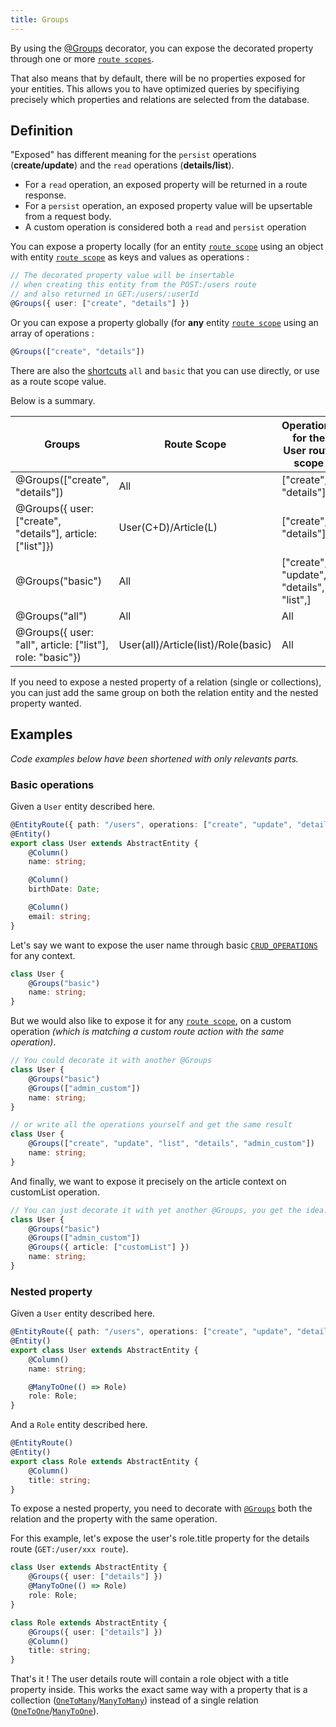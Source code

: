 ```yaml
---
title: Groups
---
```


By using the [@Groups](/definitions#groups) decorator, you can expose the decorated property through one or more [`route scopes`](/entity-routes/route-scope/).

That also means that by default, there will be no properties exposed for your entities.
This allows you to have optimized queries by specifiying precisely which properties and relations are selected from the database.

## Definition

"Exposed" has different meaning for the `persist` operations (**create/update**) and the `read` operations (**details/list**).

-   For a `read` operation, an exposed property will be returned in a route response.
-   For a `persist` operation, an exposed property value will be upsertable from a request body.
-   A custom operation is considered both a `read` and `persist` operation

You can expose a property locally (for an entity [`route scope`](/entity-routes/route-scope) using an object with entity [`route scope`](/entity-routes/route-scope) as keys and values as operations :

```typescript
// The decorated property value will be insertable
// when creating this entity from the POST:/users route
// and also returned in GET:/users/:userId
@Groups({ user: ["create", "details"] })
```

Or you can expose a property globally (for **any** entity [`route scope`](/entity-routes/route-scope) using an array of operations :

```typescript
@Groups(["create", "details"])
```

There are also the [shortcuts](operations#shortcuts) `all` and `basic` that you can use directly, or use as a route scope value.

Below is a summary.

| Groups                                                     | Route Scope                         | Operations for the User route scope      |
| ---------------------------------------------------------- | ----------------------------------- | ---------------------------------------- |
| @Groups(["create", "details"])                             | All                                 | ["create", "details"]                    |
| @Groups({ user: ["create", "details"], article: ["list"]}) | User(C+D)/Article(L)                | ["create", "details"]                    |
| @Groups("basic")                                           | All                                 | ["create", "update", "details", "list",] |
| @Groups("all")                                             | All                                 | All                                      |
| @Groups({ user: "all", article: ["list"], role: "basic"})  | User(all)/Article(list)/Role(basic) | All                                      |

If you need to expose a nested property of a relation (single or collections), you can just add the same group on both the relation entity and the nested property wanted.

## Examples

_Code examples below have been shortened with only relevants parts._

### Basic operations

Given a `User` entity described here.

```typescript
@EntityRoute({ path: "/users", operations: ["create", "update", "details", "list", "delete"] })
@Entity()
export class User extends AbstractEntity {
    @Column()
    name: string;

    @Column()
    birthDate: Date;

    @Column()
    email: string;
}
```

Let's say we want to expose the user name through basic [`CRUD_OPERATIONS`](/definitions#const-crud_operations) for any context.

```typescript {2}
class User {
    @Groups("basic")
    name: string;
}
```

But we would also like to expose it for any [`route scope`](/entity-routes/route-scope), on a custom operation _(which is matching a custom route action with the same operation)_.

```typescript {4,10}
// You could decorate it with another @Groups
class User {
    @Groups("basic")
    @Groups(["admin_custom"])
    name: string;
}

// or write all the operations yourself and get the same result
class User {
    @Groups(["create", "update", "list", "details", "admin_custom"])
    name: string;
}
```

And finally, we want to expose it precisely on the article context on customList operation.

```typescript {4,10}
// You can just decorate it with yet another @Groups, you get the idea.
class User {
    @Groups("basic")
    @Groups(["admin_custom"])
    @Groups({ article: ["customList"] })
    name: string;
}
```

### Nested property

Given a `User` entity described here.

```typescript
@EntityRoute({ path: "/users", operations: ["create", "update", "details", "list", "delete"] })
@Entity()
export class User extends AbstractEntity {
    @Column()
    name: string;

    @ManyToOne(() => Role)
    role: Role;
}
```

And a `Role` entity described here.

```typescript
@EntityRoute()
@Entity()
export class Role extends AbstractEntity {
    @Column()
    title: string;
}
```

To expose a nested property, you need to decorate with [`@Groups`](/definitions#groups) both the relation and the property with the same operation.

For this example, let's expose the user's role.title property for the details route (`GET:/user/xxx route`).

```typescript {2}
class User extends AbstractEntity {
    @Groups({ user: ["details"] })
    @ManyToOne(() => Role)
    role: Role;
}
```

```typescript {2}
class Role extends AbstractEntity {
    @Groups({ user: ["details"] })
    @Column()
    title: string;
}
```

That's it ! The user details route will contain a role object with a title property inside.
This works the exact same way with a property that is a collection ([`OneToMany`](https://typeorm.io/#/many-to-one-one-to-many-relations)/[`ManyToMany`](https://typeorm.io/#/many-to-many-relations)) instead of a single relation ([`OneToOne`](https://typeorm.io/#/one-to-one-relations)/[`ManyToOne`](https://typeorm.io/#/many-to-one-one-to-many-relations)).
